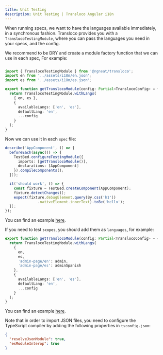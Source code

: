 ```yaml
---
title: Unit Testing
description: Unit Testing | Transloco Angular i18n
---
```


When running specs, we want to have the languages available immediately, in a synchronous fashion. Transloco provides you with a `TranslocoTestingModule`, where you can pass the languages you need in your specs, and the config.

We recommend to be DRY and create a module factory function that we can use in each spec, For example:
```ts title="transloco-module.spec.ts"

import { TranslocoTestingModule } from '@ngneat/transloco';
import en from '../assets/i18n/en.json';
import es from '../assets/i18n/es.json';

export function getTranslocoModule(config: Partial<TranslocoConfig> = {}) {
  return TranslocoTestingModule.withLangs(
    { en, es },
    {
      availableLangs: ['en', 'es'],
      defaultLang: 'en',
      ...config
    }
  );
}
```

Now we can use it in each `spec` file:

```ts {4} title="app.component.spec.ts"
describe('AppComponent', () => {
  beforeEach(async(() => {
    TestBed.configureTestingModule({
      imports: [getTranslocoModule()],
      declarations: [AppComponent]
    }).compileComponents();
  }));

  it('should work', () => {
    const fixture = TestBed.createComponent(AppComponent);
    fixture.detectChanges();
    expect(fixture.debugElement.query(By.css('h1'))
               .nativeElement.innerText).toBe('hello');
  });
});
```

You can find an example [here](https://github.com/ngneat/transloco/blob/master/src/app/on-push/on-push.component.spec.ts).

If you need to test `scopes`, you should add them as `languages`, for example:

```ts {6,7} title="transloco-module.spec.ts"
export function getTranslocoModule(config: Partial<TranslocoConfig> = {}) {
  return TranslocoTestingModule.withLangs(
    {
      en,
      es,
      'admin-page/en': admin,
      'admin-page/es': adminSpanish
    },
    {
      availableLangs: ['en', 'es'],
      defaultLang: 'en',
      ...config
    }
  );
}
```

You can find an example [here](https://github.com/ngneat/transloco/blob/master/src/app/lazy/lazy.component.spec.ts).

Note that in order to import JSON files, you need to configure the TypeScript compiler by adding the following properties in `tsconfig.json`:

```json
{
  "resolveJsonModule": true,
  "esModuleInterop": true
}
```
